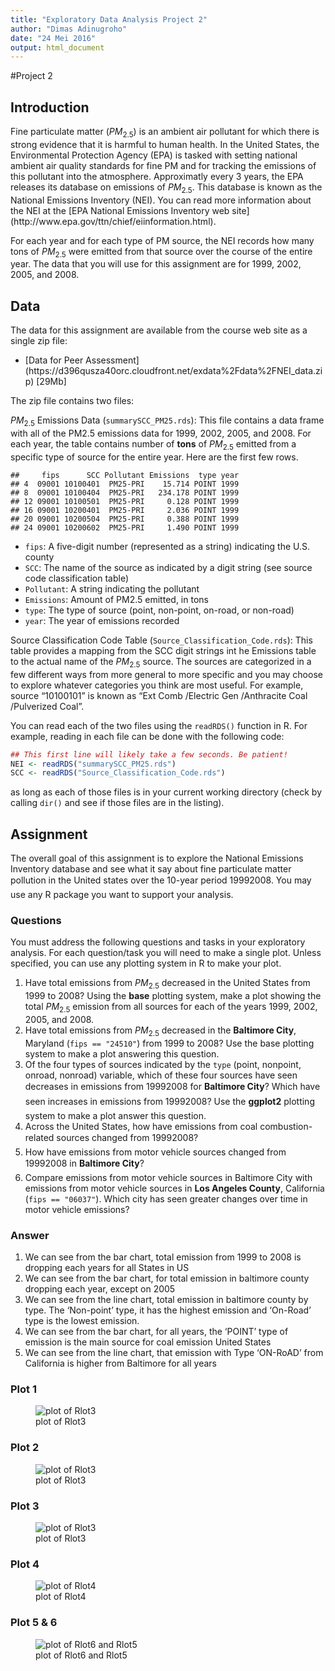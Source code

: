 ```yaml
---
title: "Exploratory Data Analysis Project 2"
author: "Dimas Adinugroho"
date: "24 Mei 2016"
output: html_document
---
```


#Project 2

Introduction
-------------

Fine particulate matter ($PM_{2.5}$) is an ambient air pollutant for which there is strong evidence that it is harmful to human health. In the United States, the Environmental Protection Agency (EPA) is tasked with setting national ambient air quality standards for fine PM and for tracking the emissions of this pollutant into the atmosphere. Approximatly every 3 years, the EPA releases its database on emissions of $PM_{2.5}$. This database is known as the National Emissions Inventory (NEI). You can read more information about the NEI at the [EPA National Emissions Inventory web site] (http://www.epa.gov/ttn/chief/eiinformation.html).

For each year and for each type of PM source, the NEI records how many tons of $PM_{2.5}$ were emitted from that source over the course of the entire year. The data that you will use for this assignment are for 1999, 2002, 2005, and 2008.

Data
---------

The data for this assignment are available from the course web site as a single zip file:

* [Data for Peer Assessment] (https://d396qusza40orc.cloudfront.net/exdata%2Fdata%2FNEI_data.zip) [29Mb]

The zip file contains two files:

$PM_{2.5}$ Emissions Data (``summarySCC_PM25.rds``): This file contains a data frame with all of the PM2.5 emissions data for 1999, 2002, 2005, and 2008. For each year, the table contains number of **tons** of $PM_{2.5}$ emitted from a specific type of source for the entire year. Here are the first few rows.


```
##     fips      SCC Pollutant Emissions  type year
## 4  09001 10100401  PM25-PRI    15.714 POINT 1999
## 8  09001 10100404  PM25-PRI   234.178 POINT 1999
## 12 09001 10100501  PM25-PRI     0.128 POINT 1999
## 16 09001 10200401  PM25-PRI     2.036 POINT 1999
## 20 09001 10200504  PM25-PRI     0.388 POINT 1999
## 24 09001 10200602  PM25-PRI     1.490 POINT 1999
```


* ``fips``: A five-digit number (represented as a string) indicating the U.S. county
* ``SCC``: The name of the source as indicated by a digit string (see source code classification table)
* ``Pollutant``: A string indicating the pollutant
* ``Emissions``: Amount of PM2.5 emitted, in tons
* ``type``: The type of source (point, non-point, on-road, or non-road)
* ``year``: The year of emissions recorded

Source Classification Code Table (``Source_Classification_Code.rds``): This table provides a mapping from the SCC digit strings int he Emissions table to the actual name of the $PM_{2.5}$ source. The sources are categorized in a few different ways from more general to more specific and you may choose to explore whatever categories you think are most useful. For example, source 10100101 is known as Ext Comb /Electric Gen /Anthracite Coal /Pulverized Coal.

You can read each of the two files using the ``readRDS()`` function in R. For example, reading in each file can be done with the following code:


```r
## This first line will likely take a few seconds. Be patient!
NEI <- readRDS("summarySCC_PM25.rds")
SCC <- readRDS("Source_Classification_Code.rds")
```


as long as each of those files is in your current working directory (check by calling ``dir()`` and see if those files are in the listing).

Assignment
---------------

The overall goal of this assignment is to explore the National Emissions Inventory database and see what it say about fine particulate matter pollution in the United states over the 10-year period 19992008. You may use any R package you want to support your analysis.

### Questions

You must address the following questions and tasks in your exploratory analysis. For each question/task you will need to make a single plot. Unless specified, you can use any plotting system in R to make your plot.

1. Have total emissions from $PM_{2.5}$ decreased in the United States from 1999 to 2008? Using the **base** plotting system, make a plot showing the total $PM_{2.5}$ emission from all sources for each of the years 1999, 2002, 2005, and 2008.
2. Have total emissions from $PM_{2.5}$ decreased in the **Baltimore City**, Maryland (``fips == "24510"``) from 1999 to 2008? Use the base plotting system to make a plot answering this question.
3. Of the four types of sources indicated by the ``type`` (point, nonpoint, onroad, nonroad) variable, which of these four sources have seen decreases in emissions from 19992008 for **Baltimore City**? Which have seen increases in emissions from 19992008? Use the **ggplot2** plotting system to make a plot answer this question.
4. Across the United States, how have emissions from coal combustion-related sources changed from 19992008?
5. How have emissions from motor vehicle sources changed from 19992008 in **Baltimore City**?
6. Compare emissions from motor vehicle sources in Baltimore City with emissions from motor vehicle sources in **Los Angeles County**, California (``fips == "06037"``). Which city has seen greater changes over time in motor vehicle emissions?

### Answer
1. We can see from the bar chart, total emission from 1999 to 2008 is dropping each years for all States in US
2. We can see from the bar chart, for total emission in baltimore county dropping each year, except on 2005 
3. We can see from the line chart, total emission in baltimore county by type. The 'Non-point' type, it has the highest emission and 'On-Road' type is the lowest emission.
4. We can see from the bar chart, for all years, the 'POINT' type of emission is the main source for coal emission United States 
6. We can see from the line chart, that emission with Type 'ON-RoAD' from California is higher from Baltimore for all years

### Plot 1

![plot of Rlot3](Rplot1.png) 

### Plot 2

![plot of Rlot3](Rplot2.png) 

### Plot 3

![plot of Rlot3](Rplot3.png) 

### Plot 4

![plot of Rlot4](Rplot4.png) 

### Plot 5 & 6

![plot of Rlot6 and Rlot5](Rplot5.png) 
